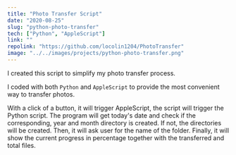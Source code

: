 ```yaml
---
title: "Photo Transfer Script"
date: "2020-08-25"
slug: "python-photo-transfer"
tech: ["Python", "AppleScript"]
link: ""
repolink: "https://github.com/locolin1204/PhotoTransfer"
image: "../../images/projects/python-photo-transfer.png"
---
```

I created this script to simplify my photo transfer process.

I coded with both `Python` and `AppleScript` to provide the most convenient way to transfer photos.

With a click of a button, it will trigger AppleScript, the script will trigger the Python script. The program will get today's date and check if the corresponding, year and month directory is created. If not, the directories will be created. Then, it will ask user for the name of the folder. Finally, it will show the current progress in percentage together with the transferred and total files.